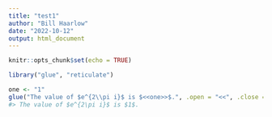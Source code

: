 ```yaml
---
title: "test1"
author: "Bill Haarlow"
date: "2022-10-12"
output: html_document
---
```


```r
knitr::opts_chunk$set(echo = TRUE)
```

```r
library("glue", "reticulate")

```

```r
one <- "1"
glue("The value of $e^{2\\pi i}$ is $<<one>>$.", .open = "<<", .close = ">>")
#> The value of $e^{2\pi i}$ is $1$.
```



